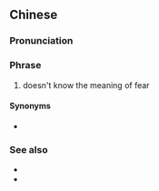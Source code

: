 {{also|唔识个死字点写}}
==Chinese==
{{zh-forms|s=唔识个死字点写|lit=doesn't know how to write the character for "death"}}

===Pronunciation===
{{zh-pron
|c=m4 sik1 go3 sei2 zi6 dim2 se2
|cat=ph
}}

===Phrase===
{{zh-phrase}}

# {{lb|zh|Cantonese}} doesn't know the meaning of fear

====Synonyms====
* {{zh-l|唔知個死字點寫}}

===See also===
* {{zh-l|唔識個醜字點寫}}
* {{zh-l|唔識個羞字點寫}}